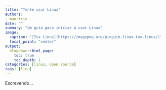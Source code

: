 ```yaml
---
title: "Tente usar Linux"
authors:
- mauricio
date: ""
summary: "Um guia para iniciar a usar Linux"
image:
  caption: "[Tux Linux](https://imagepng.org/pinguim-linux-tux-linux/)"
  focal_point: "center"
output:
  blogdown::html_page:
    toc: true
    toc_depth: 1
categories: [linux, open source]
tags: [linu]
---
```


Escrevendo...
